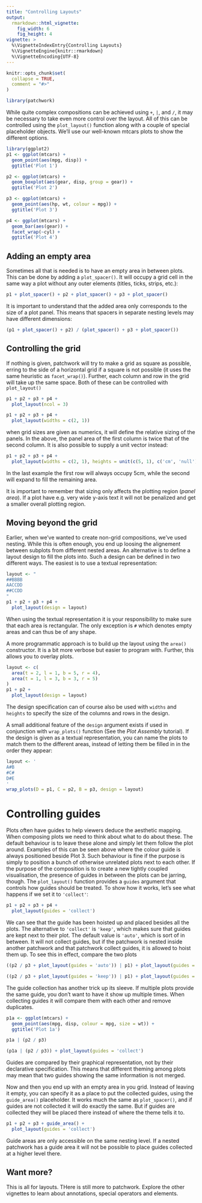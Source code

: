 ```yaml
---
title: "Controlling Layouts"
output: 
  rmarkdown::html_vignette:
    fig_width: 6
    fig_height: 4
vignette: >
  %\VignetteIndexEntry{Controlling Layouts}
  %\VignetteEngine{knitr::rmarkdown}
  %\VignetteEncoding{UTF-8}
---
```


```r
knitr::opts_chunk$set(
  collapse = TRUE,
  comment = "#>"
)
```

```r
library(patchwork)
```

While quite complex compositions can be achieved using `+`, `|`, and `/`, it may
be necessary to take even more control over the layout. All of this can be
controlled using the `plot_layout()` function along with a couple of special
placeholder objects. We'll use our well-known mtcars plots to show the different
options.

```r
library(ggplot2)
p1 <- ggplot(mtcars) + 
  geom_point(aes(mpg, disp)) + 
  ggtitle('Plot 1')

p2 <- ggplot(mtcars) + 
  geom_boxplot(aes(gear, disp, group = gear)) + 
  ggtitle('Plot 2')

p3 <- ggplot(mtcars) + 
  geom_point(aes(hp, wt, colour = mpg)) + 
  ggtitle('Plot 3')

p4 <- ggplot(mtcars) + 
  geom_bar(aes(gear)) + 
  facet_wrap(~cyl) + 
  ggtitle('Plot 4')
```

## Adding an empty area
Sometimes all that is needed is to have an empty area in between plots. This can
be done by adding a `plot_spacer()`. It will occupy a grid cell in the same way
a plot without any outer elements (titles, ticks, strips, etc.):

```r
p1 + plot_spacer() + p2 + plot_spacer() + p3 + plot_spacer()
```

It is important to understand that the added area only corresponds to the size
of a plot panel. This means that spacers in separate nesting levels may have
different dimensions:

```r
(p1 + plot_spacer() + p2) / (plot_spacer() + p3 + plot_spacer())
```

## Controlling the grid
If nothing is given, patchwork will try to make a grid as square as possible, 
erring to the side of a horizontal grid if a square is not possible (it uses the
same heuristic as `facet_wrap()`). Further, each column and row in the grid will 
take up the same space. Both of these can be controlled with `plot_layout()`

```r
p1 + p2 + p3 + p4 + 
  plot_layout(ncol = 3)
```

```r
p1 + p2 + p3 + p4 + 
  plot_layout(widths = c(2, 1))
```

when grid sizes are given as numerics, it will define the relative sizing of the
panels. In the above, the panel area of the first column is twice that of the 
second column. It is also possible to supply a unit vector instead:

```r
p1 + p2 + p3 + p4 + 
  plot_layout(widths = c(2, 1), heights = unit(c(5, 1), c('cm', 'null')))
```

In the last example the first row will always occupy 5cm, while the second will
expand to fill the remaining area.

It is important to remember that sizing only affects the plotting region 
(*panel area*). If a plot have e.g. very wide y-axis text it will not be 
penalized and get a smaller overall plotting region.

## Moving beyond the grid
Earlier, when we've wanted to create non-grid compositions, we've used nesting.
While this is often enough, you end up loosing the alignement between subplots 
from different nested areas. An alternative is to define a layout design to fill
the plots into. Such a design can be defined in two different ways. The easiest
is to use a textual representation:

```r
layout <- "
##BBBB
AACCDD
##CCDD
"
p1 + p2 + p3 + p4 + 
  plot_layout(design = layout)
```

When using the textual representation it is your responsibility to make sure 
that each area is rectangular. The only exception is `#` which denotes empty 
areas and can thus be of any shape.

A more programmatic approach is to build up the layout using the `area()`
constructor. It is a bit more verbose but easier to program with. Further, this
allows you to overlay plots.

```r
layout <- c(
  area(t = 2, l = 1, b = 5, r = 4),
  area(t = 1, l = 3, b = 3, r = 5)
)
p1 + p2 + 
  plot_layout(design = layout)
```

The design specification can of course also be used with `widths` and `heights`
to specify the size of the columns and rows in the design.

A small additional feature of the `design` argument exists if used in 
conjunction with `wrap_plots()` function (See the *Plot Assembly* tutorial). If
the design is given as a textual representation, you can name the plots to match
them to the different areas, instead of letting them be filled in in the order
they appear:

```r
layout <- '
A#B
#C#
D#E
'
wrap_plots(D = p1, C = p2, B = p3, design = layout)
```


# Controlling guides
Plots often have guides to help viewers deduce the aesthetic mapping. When 
composing plots we need to think about what to do about these. The default 
behaviour is to leave these alone and simply let them follow the plot around. 
Examples of this can be seen above where the colour guide is always positioned
beside Plot 3. Such behaviour is fine if the purpose is simply to position a 
bunch of otherwise unrelated plots next to each other. If the purpose of the
composition is to create a new tightly coupled visualisation, the presence of
guides in between the plots can be jarring, though. The `plot_layout()` function
provides a `guides` argument that controls how guides should be treated. To show
how it works, let's see what happens if we set it to `'collect'`:

```r
p1 + p2 + p3 + p4 +
  plot_layout(guides = 'collect')
```

We can see that the guide has been hoisted up and placed besides all the plots.
The alternative to `'collect'` is `'keep'`, which makes sure that guides are
kept next to their plot. The default value is `'auto'`, which is sort of in 
between. It will not collect guides, but if the patchwork is nested inside 
another patchwork and that patchwork collect guides, it is allowed to hoist them
up. To see this in effect, compare the two plots

```r
((p2 / p3 + plot_layout(guides = 'auto')) | p1) + plot_layout(guides = 'collect')
```

```r
((p2 / p3 + plot_layout(guides = 'keep')) | p1) + plot_layout(guides = 'collect')
```

The guide collection has another trick up its sleeve. If multiple plots provide
the same guide, you don't want to have it show up multiple times. When 
collecting guides it will compare them with each other and remove duplicates.

```r
p1a <- ggplot(mtcars) + 
  geom_point(aes(mpg, disp, colour = mpg, size = wt)) + 
  ggtitle('Plot 1a')

p1a | (p2 / p3)
```

```r
(p1a | (p2 / p3)) + plot_layout(guides = 'collect')
```

Guides are compared by their graphical representation, not by their declarative
specification. This means that different theming among plots may mean that two
guides showing the same information is not merged.

Now and then you end up with an empty area in you grid. Instead of leaving it 
empty, you can specify it as a place to put the collected guides, using the
`guide_area()` placeholder. It works much the same as `plot_spacer()`, and if
guides are not collected it will do exactly the same. But if guides are 
collected they will be placed there instead of where the theme tells it to.

```r
p1 + p2 + p3 + guide_area() + 
  plot_layout(guides = 'collect')
```

Guide areas are only accessible on the same nesting level. If a nested patchwork
has a guide area it will not be possible to place guides collected at a higher 
level there.

## Want more?
This is all for layouts. THere is still more to patchwork. Explore the other
vignettes to learn about annotations, special operators and elements.

